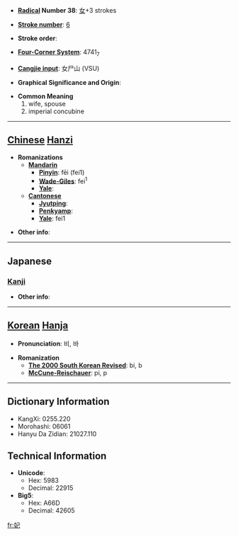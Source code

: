 * '''[[Wiktionary:Chinese radical index| Radical]] Number 38''': [[Wiktionary:Chinese radical index 女|女]]+3 strokes

* '''[[Wiktionary:Chinese total strokes index|Stroke number]]''': [[Wiktionary:Chinese total strokes index 6|6]]

* '''Stroke order''': 

* '''[[Wiktionary:Chinese four corner index|Four-Corner System]]''': 4741<sub>7</sub>

* '''[[Wiktionary:Chinese Cangjie index|Cangjie input]]''': 女尸山 (VSU)

* '''Graphical Significance and Origin''': 

* '''Common Meaning'''
*#wife, spouse
*# imperial concubine


----

== [[Chinese]] [[Hanzi]] ==

* '''Romanizations'''
** '''[[Mandarin]]'''
*** '''[[Pinyin]]''': fēi (fei1)
*** '''[[Wade-Giles]]''': fei<sup>1</sup>
*** '''[[Yale]]''': 
** '''[[Cantonese]]'''
*** '''[[Jyutping]]''':
*** '''[[Penkyamp]]''': 
*** '''[[Yale]]''': fei1

* '''Other info''': 

----

==Japanese==
===[[Kanji]]===
{{kanji|on readings=[[ひ]] (hi), [[はい]] (hai)
|kun readings=[[きさき]] (kisaki)
}}

* '''Other info''':  

----

== [[Korean]] [[Hanja]] ==

* '''Pronunciation''': 비, 바

* '''Romanization'''
** '''[[The 2000 South Korean Revised Romanization|The 2000 South Korean Revised]]''': bi, b
** '''[[McCune-Reischauer]]''': pi, p

----

== Dictionary Information ==

* KangXi: 0255.220
* Morohashi: 06061
* Hanyu Da Zidian: 21027.110

== Technical Information ==

* '''Unicode''':
** Hex: 5983
** Decimal: 22915
* '''Big5''':
** Hex: A66D
** Decimal: 42605

[[fr:妃]]